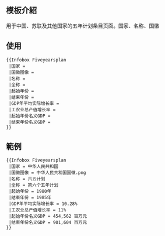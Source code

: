 <includeonly><!-- 在這裡加入模板的保護標識 --></includeonly><noinclude>{{template doc page viewed directly}}</noinclude>
<!-- 在本行下編輯模板說明 -->
== 模板介紹 ==
用于中国、苏联及其他国家的五年计划条目页面。国家、名称、国徽

==使用==
<pre style="overflow: auto">
{{Infobox Fiveyearsplan
 |国家 = 
 |国徽图像 = 
 |名称 = 
 |全称 = 
 |起始年份 = 
 |结束年份 = 
 |GDP年平均实际增长率 = 
 |工农业总产值增长率 = 
 |起始年份名义GDP = 
 |结束年份名义GDP = 
}}
</pre>

== 範例 ==
{{Infobox Fiveyearsplan
 |国家 = 中华人民共和国
 |国徽图像 = 中华人民共和国国徽.png
 |名称 = 六五计划
 |全称 = 第六个五年计划
 |起始年份 = 1980年
 |结束年份 = 1985年
 |GDP年平均实际增长率 = 10.28%
 |工农业总产值增长率 = 11%
 |起始年份名义GDP = 454,562 百万元
 |结束年份名义GDP = 901,604 百万元
}}
<pre style="overflow: auto">
{{Infobox Fiveyearsplan
 |国家 = 中华人民共和国
 |国徽图像 = 中华人民共和国国徽.png
 |名称 = 六五计划
 |全称 = 第六个五年计划
 |起始年份 = 1980年
 |结束年份 = 1985年
 |GDP年平均实际增长率 = 10.28%
 |工农业总产值增长率 = 11%
 |起始年份名义GDP = 454,562 百万元
 |结束年份名义GDP = 901,604 百万元
}}
</pre>


<includeonly>
<!-- 本行下加入模板的分類 -->

<!-- 本行下加入模板的跨語言鏈接 -->

</includeonly>